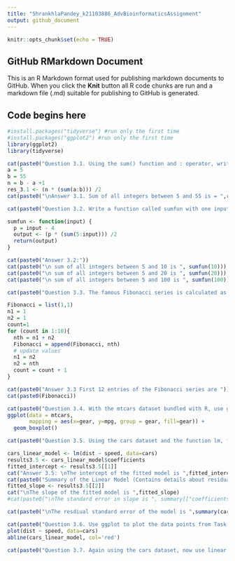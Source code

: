 ```yaml
---
title: "ShrankhlaPandey_k21103886_AdvBioinformaticsAssignment"
output: github_document
---
```


```r
knitr::opts_chunk$set(echo = TRUE)
```

## GitHub RMarkdown Document

This is an R Markdown format used for publishing markdown documents to GitHub. When you click the **Knit** button all R code chunks are run and a markdown file (.md) suitable for publishing to GitHub is generated.

## Code begins here
```r
#install.packages("tidyverse") #run only the first time
#install.packages("ggplot2") #run only the first time
library(ggplot2)
library(tidyverse)
```

```r
cat(paste0("Question 3.1. Using the sum() function and : operator, write an expression in the code snippet to evaluate the sum of all integers between 5 and 55. (5pt)"))
a = 5
b = 55
n = b - a +1 
res_3.1 <- (n * (sum(a:b))) /2
cat(paste0("\nAnswer 3.1. Sum of all integers between 5 and 55 is = ",res_3.1))

```

```r
cat(paste0("Question 3.2. Write a function called sumfun with one input parameter, called n, that calculates the sum of all integers between 5 and n. Use the function to do the calculation for n = 10, n = 20, and n = 100 and present the results. (5pt) \n"))

sumfun <- function(input) {
  p = input - 4 
  output <- (p * (sum(5:input))) /2
  return(output)
}

cat(paste0("Answer 3.2:"))
cat(paste0("\n sum of all integers between 5 and 10 is ", sumfun(10)))
cat(paste0("\n sum of all integers between 5 and 20 is ", sumfun(20)))
cat(paste0("\n sum of all integers between 5 and 100 is ", sumfun(100)))

```

```r
cat(paste0("Question 3.3. The famous Fibonacci series is calculated as the sum of the two preceding members of the sequence, where the first two steps in the sequence are 1, 1. Write an R script using a for loop to calculate and print out the first 12 entries of the Fibonacci series. (5pt) \n"))

Fibonacci = list(1,1)
n1 = 1
n2 = 1
count=1
for (count in 1:10){
  nth = n1 + n2
  Fibonacci = append(Fibonacci, nth)
  # update values
  n1 = n2
  n2 = nth
  count = count + 1
}

cat(paste0("Answer 3.3 First 12 entries of the Fibonacci series are "))
cat(paste0(Fibonacci))

```

```r
cat(paste0("Question 3.4. With the mtcars dataset bundled with R, use ggplot to generate a box of miles per gallon (in the variable mpg) as a function of the number of gears (in the variable gear). Use the fill aesthetic to colour bars by number of gears. (5pt) \n"))
ggplot(data = mtcars, 
       mapping = aes(x=gear, y=mpg, group = gear, fill=gear)) + 
  geom_boxplot() 

```

```r
cat(paste0("Question 3.5. Using the cars dataset and the function lm, fit a linear relationship between speed and breaking distance in the variable distance. What are the fitted slope and intercept of the line, and their standard errors? What are the units used for the variables in the dataset? (5pt) \n"))

cars_linear_model <- lm(dist ~ speed, data=cars)
results3.5 <- cars_linear_model$coefficients
fitted_intercept <- results3.5[[1]]
cat("Answer 3.5: \nThe intercept of the fitted model is ",fitted_intercept)
cat(paste0("Summary of the Linear Model (Contains details about residual errors and standard errors in slope and intercept): "))
fitted_slope <- results3.5[[2]]
cat("\nThe slope of the fitted model is ",fitted_slope)
#cat(paste0("\nThe standard error in slope is ", summary[["coefficients"]][[4]]))

cat(paste0("\nThe resdiual standard error of the model is ",summary(cars_linear_model)$sigma)) 
```

```r
cat(paste0("Question 3.6. Use ggplot to plot the data points from Task 6 and the linear fit. (5pt)"))
plot(dist ~ speed, data=cars)
abline(cars_linear_model, col='red')
```

```r
cat(paste0("Question 3.7. Again using the cars dataset, now use linear regression (lm) to estimate the average reaction time for the driver to start braking (in seconds). To simplify matters you may assume that once braking commences, braking distance is proportional to the square of the speed. Explain the steps in your analysis. Do you get reasonable results? Finally, use ggplot to plot the data points and the fitted relationship. (10pt)"))

```

